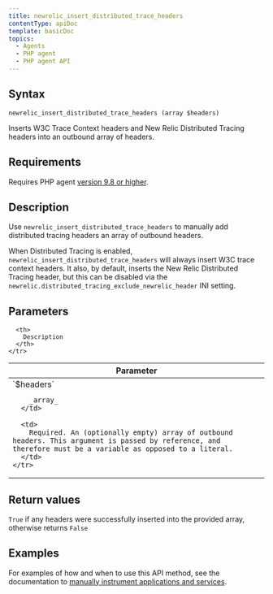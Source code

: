 ```yaml
---
title: newrelic_insert_distributed_trace_headers
contentType: apiDoc
template: basicDoc
topics:
  - Agents
  - PHP agent
  - PHP agent API
---
```


## Syntax

```
newrelic_insert_distributed_trace_headers (array $headers)
```

Inserts W3C Trace Context headers and New Relic Distributed Tracing headers into an outbound array of headers.

## Requirements

Requires PHP agent [version 9.8 or higher](https://docs.newrelic.com/docs/release-notes/agent-release-notes/php-release-notes).

## Description

Use `newrelic_insert_distributed_trace_headers` to manually add distributed tracing headers an array of outbound headers.

When Distributed Tracing is enabled, `newrelic_insert_distributed_trace_headers` will always insert W3C trace context headers. It also, by default, inserts the New Relic Distributed Tracing header, but this can be disabled via the `newrelic.distributed_tracing_exclude_newrelic_header` INI setting.

## Parameters

<Table>
  <thead>
    <tr>
      <th width="25%">
        Parameter
      </th>

      <th>
        Description
      </th>
    </tr>
  </thead>

  <tbody>
    <tr>
      <td>
        `$headers`

        _array_
      </td>

      <td>
        Required. An (optionally empty) array of outbound headers. This argument is passed by reference, and therefore must be a variable as opposed to a literal.
      </td>
    </tr>
  </tbody>
</Table>

## Return values

`True` if any headers were successfully inserted into the provided array, otherwise returns `False`

## Examples

For examples of how and when to use this API method, see the documentation to [manually instrument applications and services](https://docs.newrelic.com/docs/agents/php-agent/features/distributed-tracing-php#manual).
